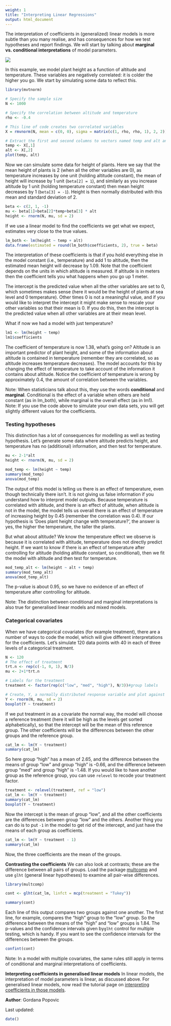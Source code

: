 ```yaml
---
weight: 1
title: "Interpreting Linear Regressions"
output: html_document
---
```

The interpretation of coefficients in (generalized) linear models is more subtle than you many realise, and has consequences for how we test hypotheses and report findings. We will start by talking about **marginal vs. conditional interpretations** of model parameters. 

![](Linear_regression_image.jpg)
 

In this example, we model plant height as a function of altitude and temperature. These variables are negatively correlated: it is colder the higher you go. We start by simulating some data to reflect this.


```r
library(mvtnorm)

# Specify the sample size
N <- 1000

# Specify the correlation between altitude and temperature
rho <- -0.4

# This line of code creates two correlated variables
X = rmvnorm(N, mean = c(0, 0), sigma = matrix(c(1, rho, rho, 1), 2, 2))

# Extract the first and second columns to vectors named temp and alt and plot
temp <- X[,1]
alt <- X[,2]
plot(temp, alt)
```

Now we can simulate some data for height of plants. Here we say that the mean height of plants is 2 (when all the other variables are 0), as temperature increases by one unit (holding altitude constant), the mean of height will increase by 1 unit (`beta[2] = 1`), and similarly as you increase altitude by 1 unit (holding temperature constant) then mean height decreases by 1 (`beta[3] = -1`). Height is then normally distributed with this mean and standard deviation of 2.

```r
beta <- c(2, 1, -1)
mu <- beta[1]+beta[2]*temp+beta[3] * alt
height <- rnorm(N, mu, sd = 2)
```

If we use a linear model to find the coefficients we get what we expect, estimates very close to the true values. 

```r
lm_both <- lm(height ~ temp + alt)
data.frame(estimated = round(lm_both$coefficients, 2), true = beta)
```

The interpretation of these coefficients is that if you hold everything else in the model constant (i.e., temperature) and add 1 to altitude, then the estimated mean height will decrease by 1.09. Note that the coefficient depends on the units in which altitude is measured. If altitude is in meters then the coefficient tells you what happens when you go up 1 meter.

The intercept is the predicted value when all the other variables are set to 0, which sometimes makes sense (here it would be the height of plants at sea level and 0 temperature). Other times 0 is not a meaningful value, and if you would like to interpret the intercept it might make sense to rescale your other variables so that their mean is 0. If you do this, then the intercept is the predicted value when all other variables are at their mean level.

What if now we had a model with just temperature? 

```r
lm1 <- lm(height ~ temp)
lm1$coefficients
```

The coefficient of temperature is now 1.38, what's going on? Altitude is an important predictor of plant height, and some of the information about altitude is contained in temperature (remember they are correlated, so as altitude increases temperature decreases). The model accounts for this by changing the effect of temperature to take account of the information it contains about altitude. Notice the coefficient of temperature is wrong by approximately 0.4, the amount of correlation between the variables. 

Note: When statisticians talk about this, they use the words **conditional** and **marginal**. Conditional is the effect of a variable when others are held constant (as in lm_both), while marginal is the overall effect (as in lm1).
Note: If you use the code above to simulate your own data sets, you will get slightly different values for the coefficients.
  

### Testing hypotheses
 
This distinction has a lot of consequences for modelling as well as testing hypothesis. Let's generate some data where altitude predicts height, and temperature has no (additional) information, and then test for temperature.

```r
mu <- 2-1*alt
height <- rnorm(N, mu, sd = 2)

mod_temp <- lm(height ~ temp)
summary(mod_temp)
anova(mod_temp)
```

The output of this model is telling us there is an effect of temperature, even though technically there isn't. It is not giving us false information if you understand how to interpret model outputs. Because temperature is correlated with altitude, and there is an effect of altitude, when altitude is not in the model, the model tells us overall there is an effect of temperature of increasing height by 0.45 (remember the correlation was 0.4). If our hypothesis is 'Does plant height change with temperature?', the answer is yes, the higher the temperature, the taller the plants.

But what about altitude? We know the temperature effect we observe is because it is correlated with altitude, temperature does not directly predict height. If we want to know if there is an effect of temperature after controlling for altitude (holding altitude constant, so conditional), then we fit the model with altitude and then test for temperature.

```r
mod_temp_alt <- lm(height ~ alt + temp)
summary(mod_temp_alt)
anova(mod_temp_alt)
```

The p-value is about 0.95, so we have no evidence of an effect of temperature after controlling for altitude.

Note: The distinction between conditional and marginal interpretations is also true for generalised linear models and mixed models.
  

### Categorical covariates
 
When we have categorical covariates (for example treatment), there are a number of ways to code the model, which will give different interpretations for the coefficients. Let's simulate 120 data points with 40 in each of three levels of a categorical treatment.

```r
N <- 120
# The effect of treatment
trt.n <- rep(c(-1, 0, 1), N/3)
mu <- 2+1*trt.n

# Labels for the treatment
treatment <- factor(rep(c("low", "med", "high"), N/3))#group labels

# Create, Y, a normally distributed response variable and plot against treatment
Y <- rnorm(N, mu, sd = 2)
boxplot(Y ~ treatment)
```

If we put treatment in as a covariate the normal way, the model will choose a reference treatment (here it will be high as the levels get sorted alphabetically), so that the intercept will be the mean of this reference group. The other coefficients will be the differences between the other groups and the reference group.

```r
cat_lm <- lm(Y ~ treatment)
summary(cat_lm)
```

So here group "high" has a mean of 2.65, and the difference between the means of group "low" and group "high" is -0.66, and the difference between group "med" and group "high" is -1.48. If you would like to have another group as the reference group, you can use `relevel` to recode your treatment factor.


```r
treatment <- relevel(treatment, ref = "low")
cat_lm <- lm(Y ~ treatment)
summary(cat_lm)
boxplot(Y ~ treatment)
```

Now the intercept is the mean of group "low", and all the other coefficients are the differences between group "low" and the others. Another thing you can do is to put `-1` in the model to get rid of the intercept, and just have the means of each group as coefficients.


```r
cat_lm <- lm(Y ~ treatment - 1)
summary(cat_lm)
```

Now, the three coefficients are the mean of the groups. 

**Contrasting the coefficients** We can also look at contrasts; these are the difference between all pairs of groups. Load the package [multcomp](https://cran.r-project.org/web/packages/multcomp/index.html) and use `glht` (general linear hypotheses) to examine all pair-wise differences.

```r
library(multcomp)

cont <- glht(cat_lm, linfct = mcp(treatment = "Tukey"))

summary(cont)
```

Each line of this output compares two groups against one another. The first line, for example, compares the "high" group to the "low" group. So the difference between the means of the "high" and "low" groups is 1.84. The p-values and the confidence intervals given by` glht` control for multiple testing, which is handy. If you want to see the confidence intervals for the differences between the groups. 

```r
confint(cont)
```

Note: In a model with multiple covariates, the same rules still apply in terms of conditional and marginal interpretations of coefficients.
  

**Interpreting coefficients in generalised linear models** In linear models, the interpretation of model parameters is linear, as discussed above. For generalised linear models, now read the tutorial page on [interpreting coefficients in those models](/../statistics/glms/interpret-glm-coeffs/).
  

**Author**: Gordana Popovic
 
Last updated:
```r
date()
```

